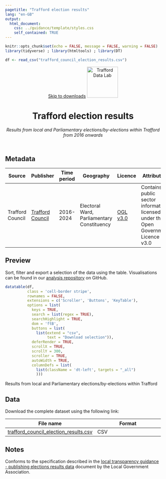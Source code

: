 ```yaml
---
pagetitle: "Trafford election results"
lang: "en-GB"
output:
  html_document:
    css: ../guidance/template/styles.css
    self_contained: TRUE
---
```


```r
knitr::opts_chunk$set(echo = FALSE, message = FALSE, warning = FALSE)
library(tidyverse) ; library(htmltools) ; library(DT)

df <- read_csv("trafford_council_election_results.csv")
```

<header>
<span id="a11yNav"><a href="#downloads" class="themeBlockDark">Skip to downloads</a></span>
<a href="https://www.trafforddatalab.io/data.html"><img src="https://www.trafforddatalab.io/assets/logo/trafforddatalab_logo.svg" alt="Trafford Data Lab" aria-label="Return to Trafford Data Lab data page" width="100" class="traffordDataLabLogo"/></a>

<h1>Trafford election results</h1>
*Results from local and Parliamentary elections/by-elections within Trafford from 2016 onwards*

</header>

<main>
<h2>Metadata</h2>

<table id="metadata" class="table table-condensed">
  <thead>
    <tr class="header">
      <th>Source</th>
      <th>Publisher</th>
      <th>Time period</th>
      <th>Geography</th>
      <th>Licence</th>
      <th>Attribution</th>
      <th>Last updated</th>
    </tr>
  </thead>
  <tr>
    <td>Trafford Council</td>
    <td><a href="https://www.trafford.gov.uk/about-your-council/elections/election-results.aspx" target="_blank">Trafford Council</a></td>
    <td>2016-2024</td>
    <td>Electoral Ward, Parliamentary Constituency</td>
    <td><a href="http://www.nationalarchives.gov.uk/doc/open-government-licence/version/3/" target="_blank">OGL v3.0</a></td>
    <td>Contains public sector information licensed under the Open Government Licence v3.0</td>
    <td><time datetime="2024-05-10">2024-05-10</time></td>
  </tr>
</table>

<h2>Preview</h2>
Sort, filter and export a selection of the data using the table. Visualisations can be found in our <a href="https://github.com/traffordDataLab/analysis/tree/master/local_election" target="_blank">analysis repository</a> on GitHub.

```r
datatable(df,
          class = 'cell-border stripe',
          rownames = FALSE,
          extensions = c('Scroller', 'Buttons', 'KeyTable'),
          options = list(
            keys = TRUE,
            search = list(regex = TRUE),
            searchHighlight = TRUE,
            dom = 'ftB',
            buttons = list(
              list(extend = "csv",
                   text = "Download selection")),
            deferRender = TRUE,
            scrollX = TRUE,
            scrollY = 300,
            scroller = TRUE,
            autoWidth = TRUE,
            columnDefs = list(
              list(className = 'dt-left', targets = "_all")
              )))
```
<div id="tableFooterTitle">Results from local and Parliamentary elections/by-elections within Trafford</div>

<h2>Data</h2>
<span id ="downloads">Download the complete dataset using the following link:</span>

|File name |Format |
|---|---|
|[trafford_council_election_results.csv](trafford_council_election_results.csv) |CSV |

<h2>Notes</h2>
Conforms to the specification described in the <a href="http://e-sd.org/vgTJ3" target="_blank">local transparency guidance - publishing elections results data</a> document by the Local Government Association.

</main>

<script>
  // Fixes to dynamic elements created by DataTables to improve accessibility
  var removeElFn = setInterval(removeElement, 1000);

  function removeElement() {
    try {
      var el = document.getElementsByClassName("dataTables_scrollBody")[0].childNodes[0];
      el.removeChild(el.childNodes[0]); // Remove unwanted hidden text element from table - causing accessibility alert as it has no label

      el.parentNode.setAttribute('tabindex', '0');  // add attribute allowing keyboard users to access scrollable area

      clearInterval(removeElFn);  // cancel any further calls to this function as we have completed all actions
    }
    catch(e) {
      // form element 'el' doesn't exist yet so setInterval will call the function again until it does
    }
  }
</script>
